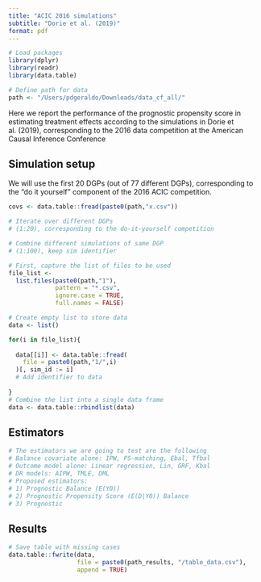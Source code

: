 ```yaml
---
title: "ACIC 2016 simulations"
subtitle: "Dorie et al. (2019)"
format: pdf
---
```


```r
# Load packages
library(dplyr)
library(readr)
library(data.table)

# Define path for data
path <- "/Users/pdgeraldo/Downloads/data_cf_all/"
```

Here we report the performance of the prognostic propensity score in estimating treatment effects according to the simulations in Dorie et al. (2019), corresponding to the 2016 data competition at the American Causal Inference Conference

## Simulation setup

We will use the first 20 DGPs (out of 77 different DGPs), corresponding to the "do it yourself" component of the 2016 ACIC competition.

```r
covs <- data.table::fread(paste0(path,"x.csv"))

# Iterate over different DGPs 
# (1:20), corresponding to the do-it-yourself competition

# Combine different simulations of same DGP
# (1:100), keep sim identifier

# First, capture the list of files to be used
file_list <- 
  list.files(paste0(path,"1"),
             pattern = "*.csv", 
             ignore.case = TRUE,
             full.names = FALSE)

# Create empty list to store data
data <- list()

for(i in file_list){
  
  data[[i]] <- data.table::fread(
    file = paste0(path,"1/",i)
  )[, sim_id := i]
  # Add identifier to data
  
}
# Combine the list into a single data frame
data <- data.table::rbindlist(data)
```

## Estimators

```r
# The estimators we are going to test are the following
# Balance covariate alone: IPW, PS-matching, Ebal, Tfbal
# Outcome model alone: Linear regression, Lin, GRF, Kbal
# DR models: AIPW, TMLE, DML
# Proposed estimators: 
# 1) Prognostic Balance (E(Y0))
# 2) Prognostic Propensity Score (E(D|Y0)) Balance
# 3) Prognostic 

```

## Results

```r

# Save table with missing cases
data.table::fwrite(data,
                   file = paste0(path_results, "/table_data.csv"),
                   append = TRUE)

```



